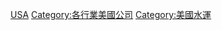 {{Commonscat|Shipping companies of the United States}}

[[Category:各国航运公司|USA]]
[[Category:各行業美國公司|Category:各行業美國公司]]
[[Category:美國水運|Category:美國水運]]